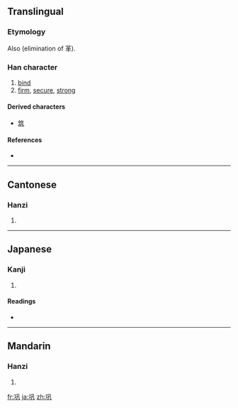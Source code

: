 {{also|鞏}}
==Translingual==
{{ja-forms|巩鞏|巩|巩鞏}}

===Etymology===
{{Han compound|工|凡}}

Also {{Han simp|鞏|f=革|t=&nbsp;}} (elimination of 革).

===Han character===
{{Han char|rn=48|rad=工|as=03|sn=6|four=|canj=一竹弓戈 (MHNI)}}

# [[bind]]
# [[firm]], [[secure]], [[strong]]

====Derived characters====
{{rfc-header|Derived characters|lang=mul}}
* [[筑]]

====References====
* {{Han ref|kx=0325.160|dkj=08726|dj=0629.030|hdz=10412.060|uh=5DE9|ud=24041}}

----

==Cantonese==

===Hanzi===
{{yue-hanzi|jyut=|y=gung2|tra=鞏}}

# {{defn|Cantonese|sort=工03}}

----

==Japanese==

===Kanji===
{{ja-kanji|grade=|rs=工03}}

# {{defn|Japanese|sort=工03}}

====Readings====
* {{ja-readings|on=[[きょう]] (kyō)|kun=}}

----

==Mandarin==

===Hanzi===
{{cmn-hanzi|tra=鞏|pin=[[gǒng]] ([[gong3]])|wg=kung<sup>3</sup>}}

# {{defn|Mandarin|sort=工03}}

[[fr:巩]]
[[ja:巩]]
[[zh:巩]]